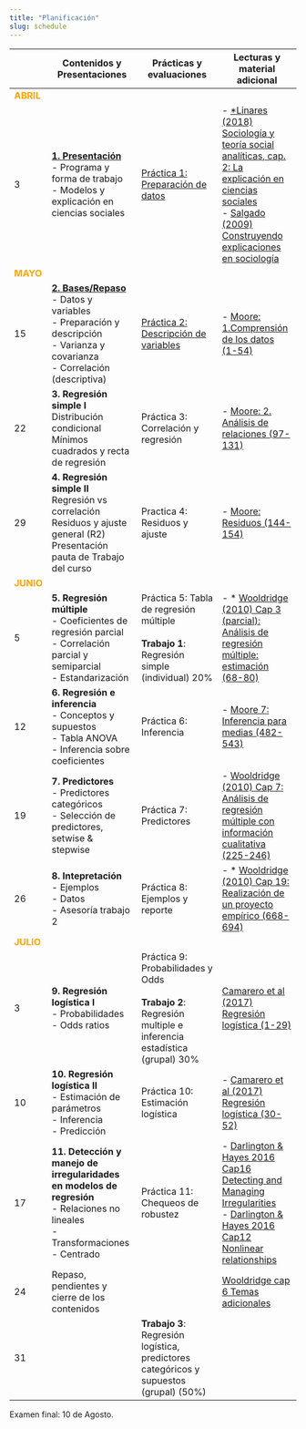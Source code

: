 ```yaml
---
title: "Planificación"
slug: schedule
---
```


|      |  <i class="fas fa-chalkboard-teacher"></i>  Contenidos y Presentaciones    |  <i class="fas fa-user-edit"></i>  Prácticas y evaluaciones | <i class="fas fa-book-reader"></i> Lecturas y material adicional
- |-----------|-----------|----------
<font color="orange"> **ABRIL** </font> |   |   |   |
3 | [**1. Presentación**](/class/01-class) <br> - Programa y forma de trabajo <br/> - Modelos y explicación en ciencias sociales  |  [Práctica 1: Preparación de datos](/assignment/01-code) |  - [*Linares (2018) Sociología y teoría social analíticas, cap. 2: La explicación en ciencias sociales](/docs/lecturas/linares 2018 Cap.2 Explicacion en sociologia.pdf) <br> - [Salgado (2009) Construyendo explicaciones en sociología](/docs/lecturas/salgado 2009 modelos sociologia.pdf)
<font color="orange"> **MAYO** </font>  |   |   |
15 | [**2. Bases/Repaso**](/class/02-class) <br> - Datos y variables <br> - Preparación y descripción <br> - Varianza y covarianza <br> - Correlación (descriptiva)  |  [Práctica 2: Descripción de variables](/assignment/02-code)  | -  [Moore: 1.Comprensión de los datos (1-54)](/docs/lecturas/moore_comprensiondelosdatos.pdf)
22  | **3. Regresión simple I** <br>Distribución condicional<br>Mínimos cuadrados y recta de regresión  | Práctica 3: Correlación y regresión |- [Moore: 2. Análisis de relaciones (97-131)](/docs/lecturas/moore_analisisderelaciones1.pdf) <br>
29 | **4. Regresión simple II** <br> Regresión vs correlación <br> Residuos y ajuste general (R2) <br> Presentación pauta de Trabajo del curso | Practica 4: Residuos y ajuste |- [Moore: Residuos (144-154)](/docs/lecturas/moore_residuos.pdf)
<font color="orange"> **JUNIO** </font> ||||
5 | **5. Regresión múltiple** <br> - Coeficientes de regresión parcial <br>  - Correlación parcial y semiparcial <br> - Estandarización   | Práctica 5: Tabla de regresión múltiple <br> <br> **Trabajo 1**: Regresión simple (individual) 20% | - * [Wooldridge (2010) Cap 3 (parcial): Análisis de regresión múltiple: estimación (68-80)](/docs/lecturas/Wooldridge_cap3estimacion.pdf)
12 | **6. Regresión e inferencia** <br>- Conceptos y supuestos <br> - Tabla ANOVA <br> - Inferencia sobre coeficientes |Práctica 6: Inferencia |- [Moore 7: Inferencia para medias (482-543)](/docs/lecturas/Moore_inferencia_medias.pdf)
19 | **7. Predictores** <br> - Predictores categóricos <br> - Selección de predictores, setwise & stepwise | Práctica 7: Predictores |  - [Wooldridge (2010) Cap 7: Análisis de regresión múltiple con información cualitativa (225-246)](/docs/lecturas/Wooldridge_cap7parcial_pred_categoricos.pdf)
26 | **8. Intepretación** <br> - Ejemplos <br> - Datos <br> - Asesoría trabajo 2 | Práctica 8: Ejemplos y reporte | - * [Wooldridge (2010) Cap 19: Realización de un proyecto empírico (668-694)](/docs/lecturas/Wooldridge_19proyectoempirico.pdf)
<font color="orange"> **JULIO** </font> |
3 | **9. Regresión logística I** <br> - Probabilidades <br>- Odds ratios   | Práctica 9: Probabilidades y Odds <br> <br> **Trabajo 2**: Regresión multiple e inferencia estadística (grupal) 30% | [Camarero et al (2017) Regresión logística (1-29)](/docs/lecturas/Camarero_Odd_Ratio_LogitV2.pdf) <br>
10| **10. Regresión logística II** <br>- Estimación de parámetros <br>- Inferencia <br>- Predicción | Práctica 10: Estimación logística  | - [Camarero et al (2017) Regresión logística (30-52)](/docs/lecturas/Camarero_Odd_Ratio_LogitV2.pdf)
17 | **11. Detección y manejo de irregularidades en modelos de regresión** <br> - Relaciones no lineales <br> -Transformaciones <br> - Centrado | Práctica 11: Chequeos de robustez | -   [Darlington & Hayes 2016 Cap16 Detecting and Managing Irregularities](/docs/lecturas/Darlington&Hayes_16irregularities.pdf) <br> - [Darlington & Hayes 2016 Cap12 Nonlinear relationships](/docs/lecturas/Darlington&Hayes_13nonlinear.pdf)
24 | Repaso, pendientes y cierre de los contenidos | | [Wooldridge cap 6 Temas adicionales](/docs/lecturas/Wooldridge_6temasadicionales.pdf)
31 | | **Trabajo 3**: Regresión logística, predictores categóricos y supuestos (grupal) (50%)

Examen final: 10 de Agosto.
